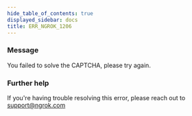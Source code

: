 ```yaml
---
hide_table_of_contents: true
displayed_sidebar: docs
title: ERR_NGROK_1206
---
```


### Message

You failed to solve the CAPTCHA, please try again.

<ErrorDetails />

### Further help

If you're having trouble resolving this error, please reach out to [support@ngrok.com](mailto:support@ngrok.com?subject=Help%20with%20ERR_NGROK_1206)
